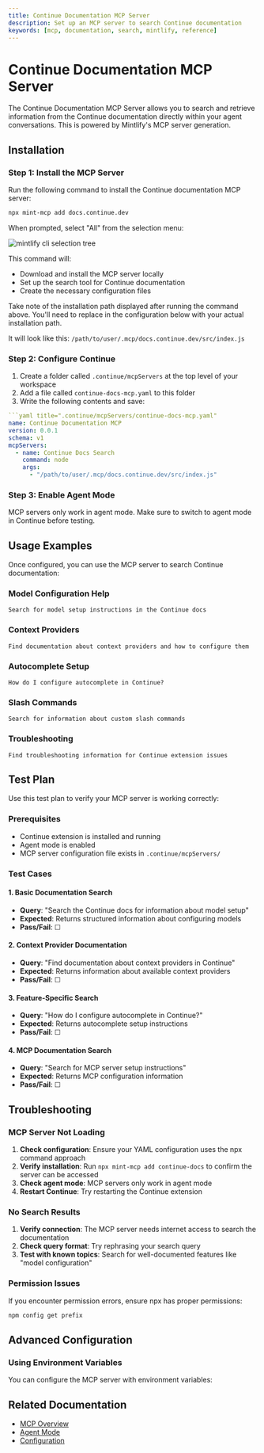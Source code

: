 ```yaml
---
title: Continue Documentation MCP Server
description: Set up an MCP server to search Continue documentation
keywords: [mcp, documentation, search, mintlify, reference]
---
```


# Continue Documentation MCP Server

The Continue Documentation MCP Server allows you to search and retrieve information from the Continue documentation directly within your agent conversations. This is powered by Mintlify's MCP server generation.

## Installation

### Step 1: Install the MCP Server

Run the following command to install the Continue documentation MCP server:

```bash
npx mint-mcp add docs.continue.dev
```

When prompted, select "All" from the selection menu:

![mintlify cli selection tree](/images/mintlify-cli-selection-tree.png)

This command will:

- Download and install the MCP server locally
- Set up the search tool for Continue documentation
- Create the necessary configuration files

<Info>
Take note of the installation path displayed after running the command above. You'll need to replace in the configuration below with your actual installation path.

It will look like this: `/path/to/user/.mcp/docs.continue.dev/src/index.js`

</Info>

### Step 2: Configure Continue

1. Create a folder called `.continue/mcpServers` at the top level of your workspace
2. Add a file called `continue-docs-mcp.yaml` to this folder
3. Write the following contents and save:

````yaml title=".continue/mcpServers/continue-docs-mcp.yaml"
```yaml title=".continue/mcpServers/continue-docs-mcp.yaml"
name: Continue Documentation MCP
version: 0.0.1
schema: v1
mcpServers:
  - name: Continue Docs Search
    command: node
    args:
      - "/path/to/user/.mcp/docs.continue.dev/src/index.js"
````

### Step 3: Enable Agent Mode

MCP servers only work in agent mode. Make sure to switch to agent mode in Continue before testing.

## Usage Examples

Once configured, you can use the MCP server to search Continue documentation:

### Model Configuration Help

```
Search for model setup instructions in the Continue docs
```

### Context Providers

```
Find documentation about context providers and how to configure them
```

### Autocomplete Setup

```
How do I configure autocomplete in Continue?
```

### Slash Commands

```
Search for information about custom slash commands
```

### Troubleshooting

```
Find troubleshooting information for Continue extension issues
```

## Test Plan

Use this test plan to verify your MCP server is working correctly:

### Prerequisites

- Continue extension is installed and running
- Agent mode is enabled
- MCP server configuration file exists in `.continue/mcpServers/`

### Test Cases

#### 1. Basic Documentation Search

- **Query**: "Search the Continue docs for information about model setup"
- **Expected**: Returns structured information about configuring models
- **Pass/Fail**: ☐

#### 2. Context Provider Documentation

- **Query**: "Find documentation about context providers in Continue"
- **Expected**: Returns information about available context providers
- **Pass/Fail**: ☐

#### 3. Feature-Specific Search

- **Query**: "How do I configure autocomplete in Continue?"
- **Expected**: Returns autocomplete setup instructions
- **Pass/Fail**: ☐

#### 4. MCP Documentation Search

- **Query**: "Search for MCP server setup instructions"
- **Expected**: Returns MCP configuration information
- **Pass/Fail**: ☐

## Troubleshooting

### MCP Server Not Loading

1. **Check configuration**: Ensure your YAML configuration uses the npx command approach
2. **Verify installation**: Run `npx mint-mcp add continue-docs` to confirm the server can be accessed
3. **Check agent mode**: MCP servers only work in agent mode
4. **Restart Continue**: Try restarting the Continue extension

### No Search Results

1. **Verify connection**: The MCP server needs internet access to search the documentation
2. **Check query format**: Try rephrasing your search query
3. **Test with known topics**: Search for well-documented features like "model configuration"

### Permission Issues

If you encounter permission errors, ensure npx has proper permissions:

```bash
npm config get prefix
```

## Advanced Configuration

### Using Environment Variables

You can configure the MCP server with environment variables:

## Related Documentation

- [MCP Overview](/customize/deep-dives/mcp)
- [Agent Mode](/features/agent/quick-start)
- [Configuration](/customize/overview)
